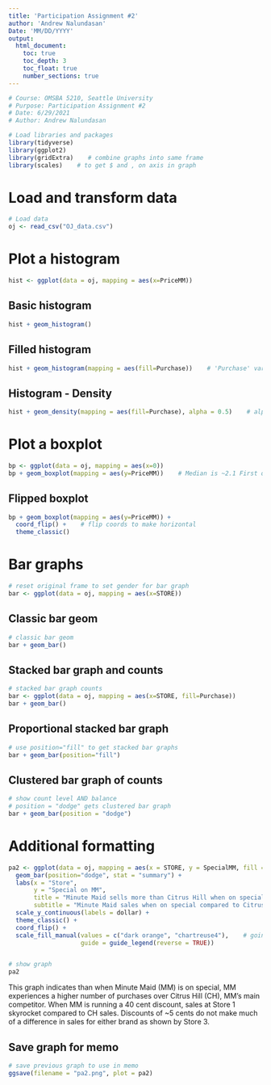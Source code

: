 ```yaml
---
title: 'Participation Assignment #2'
author: 'Andrew Nalundasan'
Date: 'MM/DD/YYYY'
output: 
  html_document:
    toc: true
    toc_depth: 3
    toc_float: true
    number_sections: true
---
```


```r
# Course: OMSBA 5210, Seattle University
# Purpose: Participation Assignment #2
# Date: 6/29/2021
# Author: Andrew Nalundasan
```

```r
# Load libraries and packages
library(tidyverse)
library(ggplot2)    
library(gridExtra)    # combine graphs into same frame
library(scales)    # to get $ and , on axis in graph
```

# Load and transform data

```r
# Load data
oj <- read_csv("OJ_data.csv")

```

# Plot a histogram

```r
hist <- ggplot(data = oj, mapping = aes(x=PriceMM))
```

## Basic histogram
```r
hist + geom_histogram()
```

## Filled histogram
```r
hist + geom_histogram(mapping = aes(fill=Purchase))    # 'Purchase' variable fills in the bars
```

## Histogram - Density
```r
hist + geom_density(mapping = aes(fill=Purchase), alpha = 0.5)    # alpha to add transparency
```

# Plot a boxplot

```r
bp <- ggplot(data = oj, mapping = aes(x=0))
bp + geom_boxplot(mapping = aes(y=PriceMM))    # Median is ~2.1 First quartile ~ 2.0. Third quartile ~ 2.2
```

## Flipped boxplot
```r
bp + geom_boxplot(mapping = aes(y=PriceMM)) + 
  coord_flip() +    # flip coords to make horizontal
  theme_classic()  
```


# Bar graphs

```r
# reset original frame to set gender for bar graph
bar <- ggplot(data = oj, mapping = aes(x=STORE))

```

## Classic bar geom
```r
# classic bar geom
bar + geom_bar()
```


## Stacked bar graph and counts
```r
# stacked bar graph counts
bar <- ggplot(data = oj, mapping = aes(x=STORE, fill=Purchase))
bar + geom_bar()
```

## Proportional stacked bar graph
```r

# use position="fill" to get stacked bar graphs
bar + geom_bar(position="fill")
```

## Clustered bar graph of counts
```r
# show count level AND balance
# position = "dodge" gets clustered bar graph
bar + geom_bar(position = "dodge")
```


# Additional formatting
```r
pa2 <- ggplot(data = oj, mapping = aes(x = STORE, y = SpecialMM, fill = Purchase)) + 
  geom_bar(position="dodge", stat = "summary") + 
  labs(x = "Store",
       y = "Special on MM", 
       title = "Minute Maid sells more than Citrus Hill when on special",
       subtitle = "Minute Maid sales when on special compared to Citrus Hill") + 
  scale_y_continuous(labels = dollar) + 
  theme_classic() + 
  coord_flip() + 
  scale_fill_manual(values = c("dark orange", "chartreuse4"),    # going for an OJ theme here
                    guide = guide_legend(reverse = TRUE))


# show graph
pa2

```

This graph indicates than when Minute Maid (MM) is on special, MM experiences a higher number of purchases over Citrus Hill (CH), MM's main competitor. When MM is running a 40 cent discount, sales at Store 1 skyrocket compared to CH sales. Discounts of ~5 cents do not make much of a difference in sales for either brand as shown by Store 3. 


## Save graph for memo
```r
# save previous graph to use in memo
ggsave(filename = "pa2.png", plot = pa2)
```




